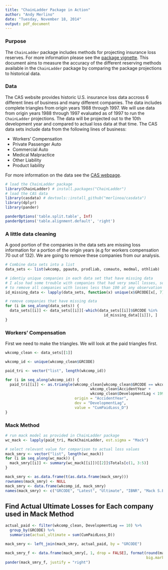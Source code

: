 ```yaml
---
title: "ChainLadder Package in Action"
author: "Andy Merlino"
date: "Tuesday, November 18, 2014"
output: pdf_document
---
```


### Purpose

The `ChainLadder` package includes methods for projecting insurance loss reserves.  For more information please see the [package vignette](http://cran.r-project.org/web/packages/ChainLadder/vignettes/ChainLadder.pdf).  This document aims to measure the accuracy of the different reserving methods available in the `ChainLadder` package by comparing the package projections to historical data.

### Data

The CAS website provides historic U.S. insurance loss data accross 6 different lines of business and many different companies.  The data includes complete triangles from origin years 1988 through 1997.  We will use data from origin years 1988 through 1997 evaluated as of 1997 to run the `ChainLadder` projections.  The data will be projected out to the 10th development year and compared to actual loss data at that time.  The CAS data sets include data from the following lines of business:

* Workers' Compensation
* Private Passenger Auto
* Commercial Auto
* Medical Malpractice
* Other Liability
* Product liability

For more information on the data see the [CAS webpage](http://www.casact.org/research/index.cfm?fa=loss_reserves_data).

```r
# load the ChainLadder package
library(ChainLadder) # install.packages("ChainLadder")
# load the CAS data
library(casdata) # devtools::install_github("merlinoa/casdata")
library(dplyr)
library(pander)

panderOptions('table.split.table', Inf)
panderOptions('table.alignment.default', 'right')
```

### A little data cleaning

A good portion of the companies in the data sets are missing loss information for a portion of the origin years (e.g for workers compensation 70 out of 132).  We are going to remove these companies from our analysis.

```r
# Combine data sets into a list 
data_sets <- list(wkcomp, ppauto, prodliab, comauto, medmal, othliab)

# identiy unique companies in each data set that have missing data
# I also had some trouble with companies that had very small losses, so I decided
# to remove all companies with losses less than 100 at any observation from the data set.
id_missing_data <- lapply(data_sets, function(x) unique(x$GRCODE[x[, 7] <= 100]))

# remove companies that have missing data
for (i in seq_along(data_sets)) {
  data_sets[[i]] <- data_sets[[i]][-which(data_sets[[i]]$GRCODE %in% 
                                            id_missing_data[[i]]), ]
}
```

### Workers' Compensation

First we need to make the triangles.  We will look at the paid triangles first.

```r
wkcomp_clean <- data_sets[[1]]

wkcomp_id <- unique(wkcomp_clean$GRCODE)

paid_tri <- vector("list", length(wkcomp_id))

for (i in seq_along(wkcomp_id)) {
  paid_tri[[i]] <- as.triangle(wkcomp_clean[wkcomp_clean$GRCODE == wkcomp_id[i] & 
                                      wkcomp_clean$AccidentYear + 
                                      wkcomp_clean$DevelopmentLag < 1999, ], 
                               origin = "AccidentYear", 
                               dev = "DevelopmentLag", 
                               value = "CumPaidLoss_D")
}
```

### Mack Method

```r
# run mack model as provided in ChainLadder package
wc_mack <- lapply(paid_tri, MackChainLadder, est.sigma = "Mack")

# select relevant value for comparison to actual loss values
mack_smry <- vector("list", length(wc_mack))
for (i in seq_along(wc_mack)) {
  mack_smry[[i]] <- summary(wc_mack[[i]])[[2]]$Totals[c(1, 3:5)]
}

mack_smry <- as.data.frame(t(as.data.frame(mack_smry)))
rownames(mack_smry) <- NULL
mack_smry <- data.frame(wkcomp_id, mack_smry)
names(mack_smry) <- c("GRCODE", "Latest", "Ultimate", "IBNR", "Mack S.E.")

```

## Find Actual Ultimate Losses for Each company used in Mack Method

```r
actual_paid <- filter(wkcomp_clean, DevelopmentLag == 10) %>%
  group_by(GRCODE) %>%
  summarise(actual_ultimate = sum(CumPaidLoss_D))

mack_smry <- left_join(mack_smry, actual_paid, by = "GRCODE")

mack_smry_f <- data.frame(mack_smry[, 1, drop = FALSE], format(round(mack_smry[2:6], 0), 
                                                               big.mark = ","))
pander(mack_smry_f, justify = "right")
```